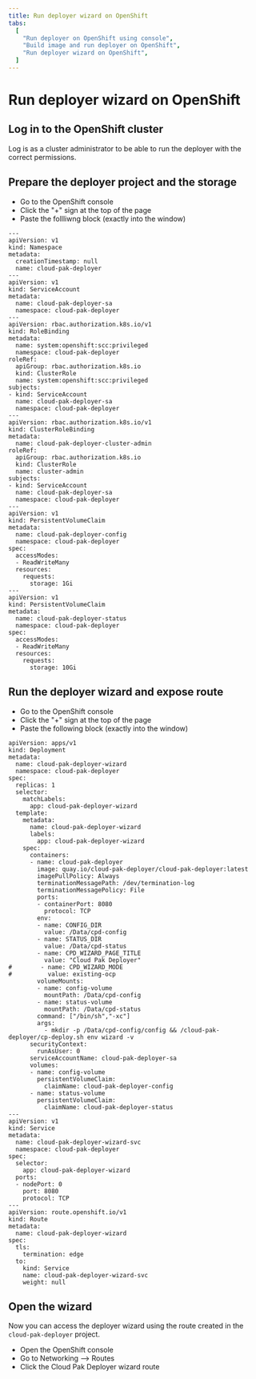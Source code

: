 ```yaml
---
title: Run deployer wizard on OpenShift
tabs:
  [
    "Run deployer on OpenShift using console",
    "Build image and run deployer on OpenShift",
    "Run deployer wizard on OpenShift",
  ]
---
```

# Run deployer wizard on OpenShift

## Log in to the OpenShift cluster
Log is as a cluster administrator to be able to run the deployer with the correct permissions.

## Prepare the deployer project and the storage
* Go to the OpenShift console
* Click the "+" sign at the top of the page
* Paste the follliwng block (exactly into the window)
```
---
apiVersion: v1
kind: Namespace
metadata:
  creationTimestamp: null
  name: cloud-pak-deployer
---
apiVersion: v1
kind: ServiceAccount
metadata:
  name: cloud-pak-deployer-sa
  namespace: cloud-pak-deployer
---
apiVersion: rbac.authorization.k8s.io/v1
kind: RoleBinding
metadata:
  name: system:openshift:scc:privileged
  namespace: cloud-pak-deployer
roleRef:
  apiGroup: rbac.authorization.k8s.io
  kind: ClusterRole
  name: system:openshift:scc:privileged
subjects:
- kind: ServiceAccount
  name: cloud-pak-deployer-sa
  namespace: cloud-pak-deployer
---
apiVersion: rbac.authorization.k8s.io/v1
kind: ClusterRoleBinding
metadata:
  name: cloud-pak-deployer-cluster-admin
roleRef:
  apiGroup: rbac.authorization.k8s.io
  kind: ClusterRole
  name: cluster-admin
subjects:
- kind: ServiceAccount
  name: cloud-pak-deployer-sa
  namespace: cloud-pak-deployer
---
apiVersion: v1
kind: PersistentVolumeClaim
metadata:
  name: cloud-pak-deployer-config
  namespace: cloud-pak-deployer
spec:
  accessModes:
  - ReadWriteMany
  resources:
    requests:
      storage: 1Gi
---
apiVersion: v1
kind: PersistentVolumeClaim
metadata:
  name: cloud-pak-deployer-status
  namespace: cloud-pak-deployer
spec:
  accessModes:
  - ReadWriteMany
  resources:
    requests:
      storage: 10Gi
```

## Run the deployer wizard and expose route
* Go to the OpenShift console
* Click the "+" sign at the top of the page
* Paste the following block (exactly into the window)
```
apiVersion: apps/v1
kind: Deployment
metadata:
  name: cloud-pak-deployer-wizard
  namespace: cloud-pak-deployer
spec:
  replicas: 1
  selector:
    matchLabels:
      app: cloud-pak-deployer-wizard
  template:
    metadata:
      name: cloud-pak-deployer-wizard
      labels:
        app: cloud-pak-deployer-wizard
    spec:
      containers:
      - name: cloud-pak-deployer
        image: quay.io/cloud-pak-deployer/cloud-pak-deployer:latest
        imagePullPolicy: Always
        terminationMessagePath: /dev/termination-log
        terminationMessagePolicy: File
        ports:
        - containerPort: 8080
          protocol: TCP
        env:
        - name: CONFIG_DIR
          value: /Data/cpd-config
        - name: STATUS_DIR
          value: /Data/cpd-status
        - name: CPD_WIZARD_PAGE_TITLE
          value: "Cloud Pak Deployer"
#        - name: CPD_WIZARD_MODE
#          value: existing-ocp
        volumeMounts:
        - name: config-volume
          mountPath: /Data/cpd-config
        - name: status-volume
          mountPath: /Data/cpd-status
        command: ["/bin/sh","-xc"]
        args: 
          - mkdir -p /Data/cpd-config/config && /cloud-pak-deployer/cp-deploy.sh env wizard -v
      securityContext:
        runAsUser: 0
      serviceAccountName: cloud-pak-deployer-sa
      volumes:
      - name: config-volume
        persistentVolumeClaim:
          claimName: cloud-pak-deployer-config   
      - name: status-volume
        persistentVolumeClaim:
          claimName: cloud-pak-deployer-status        
---
apiVersion: v1
kind: Service
metadata:
  name: cloud-pak-deployer-wizard-svc
  namespace: cloud-pak-deployer    
spec:
  selector:                  
    app: cloud-pak-deployer-wizard
  ports:
  - nodePort: 0
    port: 8080            
    protocol: TCP
---
apiVersion: route.openshift.io/v1
kind: Route
metadata:
  name: cloud-pak-deployer-wizard
spec:
  tls:
    termination: edge
  to:
    kind: Service
    name: cloud-pak-deployer-wizard-svc
    weight: null
```

## Open the wizard
Now you can access the deployer wizard using the route created in the `cloud-pak-deployer` project.
* Open the OpenShift console
* Go to Networking --> Routes
* Click the Cloud Pak Deployer wizard route